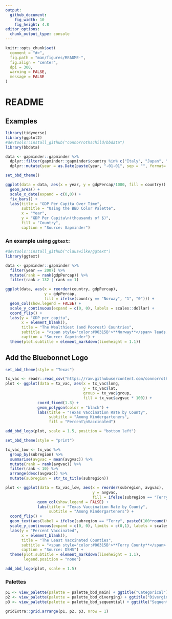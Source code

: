 ```yaml
---
output:
  github_document: 
    fig_width: 10
    fig_height: 4.8
editor_options:
  chunk_output_type: console
---
```


```r
knitr::opts_chunk$set(
  comment = "#>",
  fig.path = "man/figures/README-",
  fig.align = "center",
  dpi = 300,
  warning = FALSE,
  message = FALSE
)
```

# README

## Examples

```r
library(tidyverse)
library(ggplot2)
#devtools::install_github("connorrothschild/bbdata")
library(bbdata)

data <- gapminder::gapminder %>% 
  dplyr::filter(gapminder::gapminder$country %in% c("Italy", "Japan", "Norway", "Mexico", "United States")) %>%
  dplyr::mutate(year = as.Date(paste(year, "-01-01", sep = "", format='%Y-%b-%d')))

set_bbd_theme()

ggplot(data = data, aes(x = year, y = gdpPercap/1000, fill = country)) +
  geom_area() +
  scale_x_date(expand = c(0,0)) +
  fix_bars() +
  labs(title = "GDP Per Capita Over Time",
       subtitle = "Using the BBD Color Palette",
       x = "Year",
       y = "GDP Per Capita\n(thousands of $)",
       fill = "Country",
       caption = "Source: Gapminder")
```

### An example using `ggtext`:

``` r
#devtools::install_github("clauswilke/ggtext")
library(ggtext)

data <- gapminder::gapminder %>% 
  filter(year == 2007) %>% 
  mutate(rank = rank(gdpPercap)) %>% 
  filter(rank > 132 | rank == 1)

ggplot(data, aes(x = reorder(country, gdpPercap), 
                 y = gdpPercap, 
                 fill = ifelse(country == "Norway", "1", "0"))) +
  geom_col(show.legend = FALSE) +
  scale_y_continuous(expand = c(0, 0), labels = scales::dollar) +
  coord_flip() +
  labs(y = "GDP per capita",
       x = element_blank(),
       title = "The Wealthiest (and Poorest) Countries",
       subtitle = "<span style='color:#00315B'>**Norway**</span> leads, the DRC lags",
       caption = "Source: Gapminder") +
  theme(plot.subtitle = element_markdown(lineheight = 1.1))
```

## Add the Bluebonnet Logo

```r
set_bbd_theme(style = "Texas")

tx_vac <- readr::read_csv("https://raw.githubusercontent.com/connorrothschild/tpltheme/master/data/tx_vac_example.csv")
plot <- ggplot(data = tx_vac, aes(x = tx_vac$long, 
                                  y = tx_vac$lat, 
                                  group = tx_vac$group, 
                                  fill = tx_vac$avgvac * 100)) + 
              coord_fixed(1.3) + 
              geom_polygon(color = "black") + 
              labs(title = "Texas Vaccination Rate by County", 
                   subtitle = "Among Kindergarteners", 
                   fill = "Percent\nVaccinated")

add_bbd_logo(plot, scale = 1.5, position = "bottom left")
```

```r
set_bbd_theme(style = "print")

tx_vac_low <- tx_vac %>%
  group_by(subregion) %>% 
  summarise(avgvac = mean(avgvac)) %>% 
  mutate(rank = rank(avgvac)) %>%
  filter(rank < 10) %>% 
  arrange(desc(avgvac)) %>% 
  mutate(subregion = str_to_title(subregion))

plot <- ggplot(data = tx_vac_low, aes(x = reorder(subregion, avgvac),
                                      y = avgvac,
                                      fill = ifelse(subregion == "Terry", "1", "0"))) + 
              geom_col(show.legend = FALSE) + 
              labs(title = "Texas Vaccination Rate by County", 
                   subtitle = "Among Kindergarteners") +
  coord_flip() + 
  geom_text(aes(label = ifelse(subregion == "Terry", paste0(100*round(tx_vac_low$avgvac, 2), "%"), '')), hjust = -.25) +
  scale_y_continuous(expand = c(0, 0), limits = c(0,1), labels = scales::percent) +
  labs(y = "Percent Vaccinated",
       x = element_blank(),
       title = "The Least Vaccinated Counties",
       subtitle = "<span style='color:#00315B'>**Terry County**</span> has the lowest Kindergarten vaccination rate in Texas",
       caption = "Source: DSHS") +
  theme(plot.subtitle = element_markdown(lineheight = 1.1),
        legend.position = "none")

add_bbd_logo(plot, scale = 1.5)
```


### Palettes

```r
p1 <- view_palette(palette = palette_bbd_main) + ggtitle("Categorical")
p2 <- view_palette(palette = palette_bbd_diverging) + ggtitle("Diverging")
p3 <- view_palette(palette = palette_bbd_sequential) + ggtitle("Sequential")

gridExtra::grid.arrange(p1, p2, p3, nrow = 1)
```